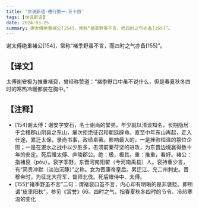 ```yaml
---
title: '世说新语-德行第一-三十四'
tags: [世说新语]
date: 2024-03-25
summary: 谢太傅绝重褚公[154]，常称“褚季野虽不言，而四时之气亦备[155]”。
---
```


谢太傅绝重褚公[154]，常称“褚季野虽不言，而四时之气亦备[155]”。

## 【译文】

太傅谢安极为推重褚裒，曾经称赞道：“褚季野口中虽不说什么，但是春夏秋冬四时的寒热冷暖都装在胸中。”

## 【注释】

- [154]谢太傅：谢安字安石，名士谢尚的堂弟。年少就以清谈知名，长期隐居于会稽郡山阴县之东山，屡次拒绝征召和朝廷辟命。直至中年东山再起，走入仕途，累迁太保，录尚书事，政绩卓著。影响最大的，一是挫败桓温的篡位企图；一是在淝水之战中以少胜多，击溃前秦苻坚的进攻，为东晋边境赢得数十年的安定。死后赠太傅、庐陵郡公。绝：极，极其。重：推重，看好。褚公：指褚裒（póu）。裒字季野，东晋河南阳翟（今河南禹县）人。裒持重少言，有“简贵冲默（淡泊沉静）”之称。女为晋康帝皇后。累迁江、兖二州刺史。晋穆帝时，为征北大将军，督师北伐。死后赠侍中、太傅。
- [155]“褚季野虽不言”二句：谓褚裒口虽不言，内心却有明晰的是非褒贬。即所谓“皮里阳秋”，参见《赏誉》66。四时之气，指春夏秋冬四时的节令、冷热寒温的变化